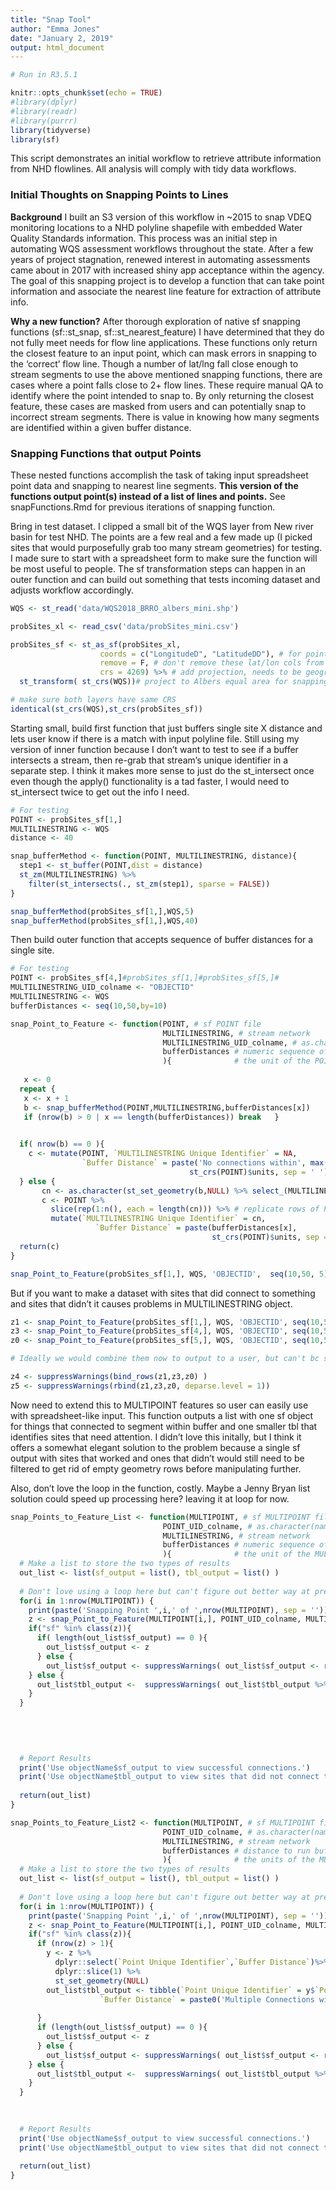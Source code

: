 ```yaml
---
title: "Snap Tool"
author: "Emma Jones"
date: "January 2, 2019"
output: html_document
---
```


```r

# Run in R3.5.1

knitr::opts_chunk$set(echo = TRUE)
#library(dplyr)
#library(readr)
#library(purrr)
library(tidyverse)
library(sf)
```

This script demonstrates an initial workflow to retrieve attribute information from NHD flowlines. All analysis will comply with tidy data workflows. 

### Initial Thoughts on Snapping Points to Lines

**Background** 
I built an S3 version of this workflow in ~2015 to snap VDEQ monitoring locations to a NHD polyline shapefile with embedded Water Quality Standards information. This process was an initial step in automating WQS assessment workflows throughout the state. After a few years of project stagnation, renewed interest in automating assessments came about in 2017 with increased shiny app acceptance within the agency. The goal of this snapping project is to develop a function that can take point information and associate the nearest line feature for extraction of attribute info. 

**Why a new function?** 
After thorough exploration of native sf snapping functions (sf::st_snap, sf::st_nearest_feature) I have determined that they do not fully meet needs for flow line applications. These functions only return the closest feature to an input point, which can mask errors in snapping to the 'correct' flow line. Though a number of lat/lng fall close enough to stream segments to use the above mentioned snapping functions, there are cases where a point falls close to 2+ flow lines. These require manual QA to identify where the point intended to snap to. By only returning the closest feature, these cases are masked from users and can potentially snap to incorrect stream segments. There is value in knowing how many segments are identified within a given buffer distance.

### Snapping Functions that output Points

These nested functions accomplish the task of taking input spreadsheet point data and snapping to nearest line segments. **This version of the functions output point(s) instead of a list of lines and points.** See snapFunctions.Rmd for previous iterations of snapping function.

Bring in test dataset. I clipped a small bit of the WQS layer from New river basin for test NHD. The points are a few real and a few made up (I picked sites that would purposefully grab too many stream geometries) for testing. I made sure to start with a spreadsheet form to make sure the function will be most useful to people. The sf transformation steps can happen in an outer function and can build out something that tests incoming dataset and adjusts workflow accordingly.

```r
WQS <- st_read('data/WQS2018_BRRO_albers_mini.shp')

probSites_xl <- read_csv('data/probSites_mini.csv')

probSites_sf <- st_as_sf(probSites_xl, 
                    coords = c("LongitudeD", "LatitudeDD"), # for point data
                    remove = F, # don't remove these lat/lon cols from df
                    crs = 4269) %>% # add projection, needs to be geographic for now bc entering lat/lng, 
  st_transform( st_crs(WQS))# project to Albers equal area for snapping

# make sure both layers have same CRS
identical(st_crs(WQS),st_crs(probSites_sf))
```


Starting small, build first function that just buffers single site X distance and lets user know if there is a match with input polyline file. Still using my version of inner function because I don't want to test to see if a buffer intersects a stream, then re-grab that stream's unique identifier in a separate step. I think it makes more sense to just do the st_intersect once even though the apply() functionality is a tad faster, I would need to st_intersect twice to get out the info I need.


```r
# For testing
POINT <- probSites_sf[1,]
MULTILINESTRING <- WQS
distance <- 40

snap_bufferMethod <- function(POINT, MULTILINESTRING, distance){
  step1 <- st_buffer(POINT,dist = distance)
  st_zm(MULTILINESTRING) %>% 
    filter(st_intersects(., st_zm(step1), sparse = FALSE))
}

snap_bufferMethod(probSites_sf[1,],WQS,5)
snap_bufferMethod(probSites_sf[1,],WQS,40)
```

Then build outer function that accepts sequence of buffer distances for a single site.

```r
# For testing
POINT <- probSites_sf[4,]#probSites_sf[1,]#probSites_sf[5,]#
MULTILINESTRING_UID_colname <- "OBJECTID"
MULTILINESTRING <- WQS
bufferDistances <- seq(10,50,by=10)

snap_Point_to_Feature <- function(POINT, # sf POINT file
                                  MULTILINESTRING, # stream network
                                  MULTILINESTRING_UID_colname, # as.character(name of unique identifier in POINT file)
                                  bufferDistances # numeric sequence of distances to run buffer, these will be in
                                  ){              # the unit of the POINT and MULTILINESTRING files
  
   x <- 0
  repeat {
   x <- x + 1
   b <- snap_bufferMethod(POINT,MULTILINESTRING,bufferDistances[x])
   if (nrow(b) > 0 | x == length(bufferDistances)) break   }
  

  if( nrow(b) == 0 ){
    c <- mutate(POINT, `MULTILINESTRING Unique Identifier` = NA,
                `Buffer Distance` = paste('No connections within', max(bufferDistances),
                                        st_crs(POINT)$units, sep = ' '))
  } else {
       cn <- as.character(st_set_geometry(b,NULL) %>% select_(MULTILINESTRING_UID_colname) %>% flatten_chr())
       c <- POINT %>%
         slice(rep(1:n(), each = length(cn))) %>% # replicate rows of POINT file length(cn) times to mutate cn info
         mutate(`MULTILINESTRING Unique Identifier` = cn,
                   `Buffer Distance` = paste(bufferDistances[x], 
                                             st_crs(POINT)$units, sep = ' ')) }
  return(c)
}

snap_Point_to_Feature(probSites_sf[1,], WQS, 'OBJECTID',  seq(10,50, 5))
``` 

But if you want to make a dataset with sites that did connect to something and sites that didn't it causes problems in MULTILINESTRING object.

```r
z1 <- snap_Point_to_Feature(probSites_sf[1,], WQS, 'OBJECTID', seq(10,50,by=10)) # one connection
z3 <- snap_Point_to_Feature(probSites_sf[4,], WQS, 'OBJECTID', seq(10,50,by=10)) # three connections
z0 <- snap_Point_to_Feature(probSites_sf[5,], WQS, 'OBJECTID', seq(10,50,by=10)) # no connection

# Ideally we would combine them now to output to a user, but can't bc sf issues with bind_rows

z4 <- suppressWarnings(bind_rows(z1,z3,z0) )
z5 <- suppressWarnings(rbind(z1,z3,z0, deparse.level = 1)) 
```


Now need to extend this to MULTIPOINT features so user can easily use with spreadsheet-like input. This function outputs a list with one sf object for things that connected to segment within buffer and one smaller tbl that identifies sites that need attention. I didn't love this initally, but I think it offers a somewhat elegant solution to the problem because a single sf output with sites that worked and ones that didn't would still need to be filtered to get rid of empty geometry rows before manipulating further.

Also, don't love the loop in the function, costly. Maybe a Jenny Bryan list solution could speed up processing here? leaving it at loop for now.


```r

snap_Points_to_Feature_List <- function(MULTIPOINT, # sf MULTIPOINT file
                                  POINT_UID_colname, # as.character(name of unique identifier in POINT file)
                                  MULTILINESTRING, # stream network
                                  bufferDistances # numeric sequence of distances to run buffer, these will be in
                                  ){              # the unit of the MULTIPOINT and MULTILINESTRING files)
  # Make a list to store the two types of results
  out_list <- list(sf_output = list(), tbl_output = list() )
  
  # Don't love using a loop here but can't figure out better way at present
  for(i in 1:nrow(MULTIPOINT)) {
    print(paste('Snapping Point ',i,' of ',nrow(MULTIPOINT), sep = ''))
    z <- snap_Point_to_Feature(MULTIPOINT[i,], POINT_UID_colname, MULTILINESTRING, bufferDistances)
    if("sf" %in% class(z)){
      if( length(out_list$sf_output) == 0 ){
        out_list$sf_output <- z
      } else { 
        out_list$sf_output <- suppressWarnings( out_list$sf_output <- rbind(out_list$sf_output,z) ) }
    } else {
      out_list$tbl_output <-  suppressWarnings( out_list$tbl_output %>% bind_rows(z) )
    }
  }
  

    
  
  
  # Report Results
  print('Use objectName$sf_output to view successful connections.')
  print('Use objectName$tbl_output to view sites that did not connect to any segments within the input buffer distances.')
  
  return(out_list)
}

```



```r

snap_Points_to_Feature_List2 <- function(MULTIPOINT, # sf MULTIPOINT file
                                  POINT_UID_colname, # as.character(name of unique identifier in POINT file)
                                  MULTILINESTRING, # stream network
                                  bufferDistances # distance to run buffer, this will be in
                                  ){              # the units of the MULTIPOINT and MULTILINESTRING files)
  # Make a list to store the two types of results
  out_list <- list(sf_output = list(), tbl_output = list() )
  
  # Don't love using a loop here but can't figure out better way at present
  for(i in 1:nrow(MULTIPOINT)) {
    print(paste('Snapping Point ',i,' of ',nrow(MULTIPOINT), sep = ''))
    z <- snap_Point_to_Feature(MULTIPOINT[i,], POINT_UID_colname, MULTILINESTRING, bufferDistances)
    if("sf" %in% class(z)){
      if (nrow(z) > 1){
        y <- z %>%
          dplyr::select(`Point Unique Identifier`,`Buffer Distance`)%>%
          dplyr::slice(1) %>%
          st_set_geometry(NULL)
        out_list$tbl_output <- tibble(`Point Unique Identifier` = y$`Point Unique Identifier`,
                    `Buffer Distance` = paste0('Multiple Connections within ',y$`Buffer Distance`))
        
      }
      if (length(out_list$sf_output) == 0 ){
        out_list$sf_output <- z
      } else { 
        out_list$sf_output <- suppressWarnings( out_list$sf_output <- rbind(out_list$sf_output,z) ) }
    } else {
      out_list$tbl_output <-  suppressWarnings( out_list$tbl_output %>% bind_rows(z) )
    }
  }

    
  
  # Report Results
  print('Use objectName$sf_output to view successful connections.')
  print('Use objectName$tbl_output to view sites that did not connect to any segments within the input buffer distances.')
  
  return(out_list)
}

```

